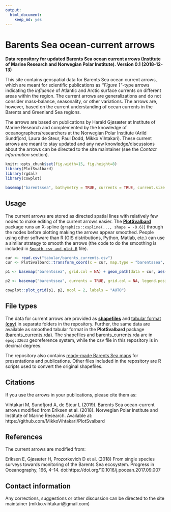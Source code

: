 ```yaml
---
output: 
  html_document: 
    keep_md: yes
---
```

Barents Sea ocean-current arrows
======
**Data repository for updated Barents Sea ocean current arrows (Institute of Marine Research and Norwegian Polar Institute). Version 0.1 (2018-12-13)**

This site contains geospatial data for Barents Sea ocean current arrows, which are meant for scientific publications as *"Figure 1"*-type arrows indicating the *influence* of Atlantic and Arctic surface currents on different areas within the region. The current arrows are generalizations and do not consider mass-balance, seasonality, or other variations. The arrows are, however, based on the current understanding of ocean currents in the Barents and Greenland Sea regions.

The arrows are based on publications by Harald Gjøsæter at Institute of Marine Research and complemented by the knowledge of oceanographers/researchers at the Norwegian Polar Institute (Arild Sundfjord, Laura de Steur, Paul Dodd, Mikko Vihtakari). These current arrows are meant to stay updated and any new knowledge/discussions about the arrows can be directed to the site maintainer (see the *Contact information* section).

```r
knitr::opts_chunk$set(fig.width=15, fig.height=8)
library(PlotSvalbard)
library(rgdal)
library(cowplot)

basemap("barentssea", bathymetry = TRUE, currents = TRUE, current.size = "scaled", grid.col = NA, legends = c(FALSE, TRUE))
```


## Usage

The current arrows are stored as directed spatial lines with relatively few nodes to make editing of the current arrows easier. The [**PlotSvalbard**](https://github.com/MikkoVihtakari/PlotSvalbard) package runs an X-spline (`graphics::xspline(..., shape = -0.6)`) through the nodes before plotting making the arrows appear smoothed. People using other software than R (GIS distributions, Python, Matlab, etc.) can use a similar strategy to smooth the arrows (the code to do the smoothing is included in [`Smooth csv and plot.R`](https://github.com/MikkoVihtakari/Barents-Sea-currents/blob/master/Smooth%20csv%20and%20plot.R) file). 

```r

cur <- read.csv("tabular/barents_currents.csv")
cur <- PlotSvalbard::transform_coord(x = cur, map.type = "barentssea", bind = TRUE)

p1 <- basemap("barentssea", grid.col = NA) + geom_path(data = cur, aes(x = lon.utm, y = lat.utm, group = group, color = type), size = 0.5) + scale_color_manual(name = "Current\ntype", values = c("Arctic" = "blue", "Atlantic" = "red"), guide = guide_legend(order = 2, override.aes = list(fill = NA))) + theme(legend.position = "none")

p2 <- basemap("barentssea", currents = TRUE, grid.col = NA, legend.position = "none")

cowplot::plot_grid(p1, p2, ncol = 2, labels = "AUTO")
```

## File types

The data for current arrows are provided as [**shapefiles**](https://github.com/MikkoVihtakari/Barents-Sea-currents/tree/master/shapefiles) and [tabular format (**csv**)](https://github.com/MikkoVihtakari/Barents-Sea-currents/tree/master/tabular) in separate folders in the repository. Further, the same data are available as smoothed tabular format in the **PlotSvalbard** package ([barents_currents.rda](https://github.com/MikkoVihtakari/PlotSvalbard/blob/master/data/barents_currents.rda)). The shapefiles and barents_currents.rda are in `epsg:32633` georeference system, while the csv file in this repository is in decimal degrees. 

The repository also contains [ready-made Barents Sea maps](https://github.com/MikkoVihtakari/Barents-Sea-currents/tree/master/figure_files) for presentations and publications. Other files included in the repository are R scripts used to convert the original shapefiles. 

## Citations

If you use the arrows in your publications, please cite them as:

Vihtakari M, Sundfjord A, de Steur L (2019). Barents Sea ocean-current arrows modified from Eriksen et al. (2018). Norwegian Polar Institute and Institute of Marine Research. Available at: https://github.com/MikkoVihtakari/PlotSvalbard

## References

The current arrows are modified from:

Eriksen E, Gjøsæter H, Prozorkevich D et al. (2018) From single species surveys towards monitoring of the Barents Sea ecosystem. Progress in Oceanography, 166, 4–14. doi:https://doi.org/10.1016/j.pocean.2017.09.007

## Contact information

Any corrections, suggestions or other discussion can be directed to the site maintainer (mikko.vihtakari@gmail.com)

